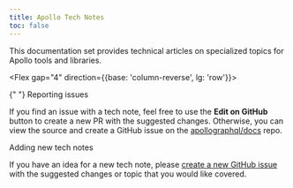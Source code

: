 ```yaml
---
title: Apollo Tech Notes
toc: false
---
```



This documentation set provides technical articles on specialized topics for Apollo tools and libraries.

<Flex gap="4" direction={{base: 'column-reverse', lg: 'row'}}>
<Box flex={2}>

<Box>
  <AllNotes />
</Box>

</Box>
<Box flex={1}>

<RecentlyAddedNotes />
<RecentlyUpdatedNotes />

<Heading mt={8} mb={2} size="lg">
  {" "}
  Reporting issues
</Heading>

If you find an issue with a tech note, feel free to use the **Edit on GitHub** button to create a new PR with the suggested changes. Otherwise, you can view the source and create a GitHub issue on the [apollographql/docs](https://github.com/apollographql/docs) repo.

<Heading mt={8} mb={2} size="lg">
  Adding new tech notes
</Heading>

If you have an idea for a new tech note, please [create a new GitHub issue](https://github.com/apollographql/docs/issues) with the suggested changes or topic that you would like covered.

</Box>
</Flex>
